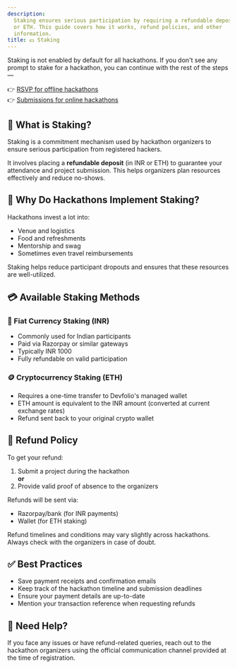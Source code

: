 ```yaml
---
description: 
  Staking ensures serious participation by requiring a refundable deposit in INR
  or ETH. This guide covers how it works, refund policies, and other
  information.
title: 💵 Staking
---
```


<Callout type="info" title="Note">
Staking is not enabled by default for all hackathons.  
If you don't see any prompt to stake for a hackathon, you can continue with the rest of the steps —  

👉 [RSVP for offline hackathons](rsvp.md)  
👉 [Submissions for online hackathons](project-submission.md)
</Callout>


## 🤔 What is Staking?

Staking is a commitment mechanism used by hackathon organizers to ensure serious participation from registered hackers.

It involves placing a **refundable deposit** (in INR or ETH) to guarantee your attendance and project submission. This helps organizers plan resources effectively and reduce no-shows.



## 🧾 Why Do Hackathons Implement Staking?

Hackathons invest a lot into:

- Venue and logistics
- Food and refreshments
- Mentorship and swag
- Sometimes even travel reimbursements

Staking helps reduce participant dropouts and ensures that these resources are well-utilized.



## 💳 Available Staking Methods

### 🏦 Fiat Currency Staking (INR)

- Commonly used for Indian participants
- Paid via Razorpay or similar gateways
- Typically INR 1000
- Fully refundable on valid participation

### 🪙 Cryptocurrency Staking (ETH)

- Requires a one-time transfer to Devfolio's managed wallet
- ETH amount is equivalent to the INR amount (converted at current exchange rates)
- Refund sent back to your original crypto wallet



## 🔁 Refund Policy

To get your refund:

1. Submit a project during the hackathon  
**or**  
2. Provide valid proof of absence to the organizers

Refunds will be sent via:

- Razorpay/bank (for INR payments)
- Wallet (for ETH staking)

<Callout type="info" title="Organizer Discretion">
Refund timelines and conditions may vary slightly across hackathons. Always check with the organizers in case of doubt.
</Callout>



## ✅ Best Practices

- Save payment receipts and confirmation emails
- Keep track of the hackathon timeline and submission deadlines
- Ensure your payment details are up-to-date
- Mention your transaction reference when requesting refunds



## 💬 Need Help?

If you face any issues or have refund-related queries, reach out to the hackathon organizers using the official communication channel provided at the time of registration.

